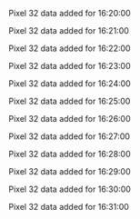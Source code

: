 Pixel 32 data added for 16:20:00

Pixel 32 data added for 16:21:00

Pixel 32 data added for 16:22:00

Pixel 32 data added for 16:23:00

Pixel 32 data added for 16:24:00

Pixel 32 data added for 16:25:00

Pixel 32 data added for 16:26:00

Pixel 32 data added for 16:27:00

Pixel 32 data added for 16:28:00

Pixel 32 data added for 16:29:00

Pixel 32 data added for 16:30:00

Pixel 32 data added for 16:31:00

